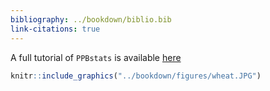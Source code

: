 ```yaml
---
bibliography: ../bookdown/biblio.bib
link-citations: true
---
```


A full tutorial of `PPBstats` is available [here](https://priviere.github.io/PPBstats_book/)


```r
knitr::include_graphics("../bookdown/figures/wheat.JPG")
```

